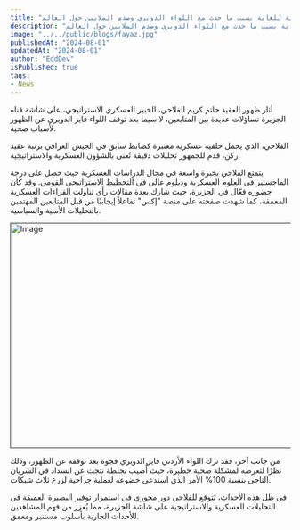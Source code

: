 ```yaml
---
title: "وداع حزين من فايز الدويري.. الجماهير العربية يبكون الليلة للغاية بسبب ما حدث مع اللواء الدويري وصدم الملايين حول العالم"
description: "وداع حزين من فايز الدويري.. الجماهير العربية يبكون الليلة للغاية بسبب ما حدث مع اللواء الدويري وصدم الملايين حول العالم"
image: "../../public/blogs/fayaz.jpg"
publishedAt: "2024-08-01"
updatedAt: "2024-08-01"
author: "EddDev"
isPublished: true
tags:
- News
---
```


أثار ظهور العقيد حاتم كريم الفلاحي، الخبير العسكري الاستراتيجي، على شاشة قناة الجزيرة تساؤلات عديدة بين المتابعين، لا سيما بعد توقف اللواء فايز الدويري عن الظهور لأسباب صحية.

الفلاحي، الذي يحمل خلفية عسكرية معتبرة كضابط سابق في الجيش العراقي برتبة عقيد ركن، قدم للجمهور تحليلات دقيقة تُعنى بالشؤون العسكرية والاستراتيجية.

يتمتع الفلاحي بخبرة واسعة في مجال الدراسات العسكرية حيث حصل على درجة الماجستير في العلوم العسكرية ودبلوم عالي في التخطيط الاستراتيجي القومي. وقد كان حضوره فعّال في الجزيرة، حيث شارك بعدة مقالات رأي تناولت القراءات العسكرية المعمقة، كما شهدت صفحته على منصة "إكس" تفاعلاً إيجابيًا من قبل المتابعين المهتمين بالتحليلات الأمنية والسياسية.


[<Image
  src="/blogs/win.jpg"
  width="718"
  height="404"
  alt="Image"
  sizes="100vw"
/>]()

من جانب آخر، فقد ترك اللواء الأردني فايز الدويري فجوة بعد توقفه عن الظهور، وذلك نظرًا لتعرضه لمشكلة صحية خطېرة، حيث أُصيب بجلطة نتجت عن انسداد في الشريان التاجي بنسبة 100% الأمر الذي استدعى خضوعه لعملية جراحية لزرع ثلاث شبكات.

في ظل هذه الأحداث، يُتوقع للفلاحي دور محوري في استمرار توفير البصيرة العميقة في التحليلات العسكرية والاستراتيجية على شاشة الجزيرة، مما يُعزز من فهم المشاهدين للأحداث الجارية بأسلوب مستنير ومعمق.